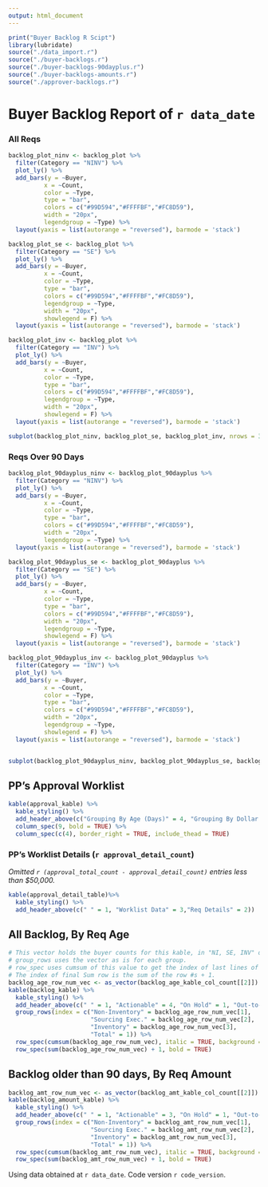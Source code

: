 ```yaml
---
output: html_document
---
```


```r
print("Buyer Backlog R Scipt")
library(lubridate)
source("./data_import.r")
source("./buyer-backlogs.r")
source("./buyer-backlogs-90dayplus.r")
source("./buyer-backlogs-amounts.r")
source("./approver-backlogs.r")
```
# Buyer Backlog Report of `r data_date`

### All Reqs

```r
backlog_plot_ninv <- backlog_plot %>% 
  filter(Category == "NINV") %>% 
  plot_ly() %>% 
  add_bars(y = ~Buyer,
          x = ~Count,
          color = ~Type,
          type = "bar", 
          colors = c("#99D594","#FFFFBF","#FC8D59"),
          width = "20px",
          legendgroup = ~Type) %>% 
  layout(yaxis = list(autorange = "reversed"), barmode = 'stack')

backlog_plot_se <- backlog_plot %>% 
  filter(Category == "SE") %>% 
  plot_ly() %>% 
  add_bars(y = ~Buyer,
          x = ~Count,
          color = ~Type,
          type = "bar", 
          colors = c("#99D594","#FFFFBF","#FC8D59"),
          legendgroup = ~Type, 
          width = "20px",
          showlegend = F) %>% 
  layout(yaxis = list(autorange = "reversed"), barmode = 'stack')

backlog_plot_inv <- backlog_plot %>% 
  filter(Category == "INV") %>% 
  plot_ly() %>% 
  add_bars(y = ~Buyer,
          x = ~Count,
          color = ~Type,
          type = "bar", 
          colors = c("#99D594","#FFFFBF","#FC8D59"),
          legendgroup = ~Type, 
          width = "20px",
          showlegend = F) %>% 
  layout(yaxis = list(autorange = "reversed"), barmode = 'stack')

subplot(backlog_plot_ninv, backlog_plot_se, backlog_plot_inv, nrows = 3, margin = .03, shareX = TRUE)
```

### Reqs Over 90 Days 

```r

backlog_plot_90dayplus_ninv <- backlog_plot_90dayplus %>% 
  filter(Category == "NINV") %>% 
  plot_ly() %>% 
  add_bars(y = ~Buyer,
          x = ~Count,
          color = ~Type,
          type = "bar", 
          colors = c("#99D594","#FFFFBF","#FC8D59"),
          width = "20px",
          legendgroup = ~Type) %>% 
  layout(yaxis = list(autorange = "reversed"), barmode = 'stack')

backlog_plot_90dayplus_se <- backlog_plot_90dayplus %>% 
  filter(Category == "SE") %>% 
  plot_ly() %>% 
  add_bars(y = ~Buyer,
          x = ~Count,
          color = ~Type,
          type = "bar", 
          colors = c("#99D594","#FFFFBF","#FC8D59"),
          width = "20px",
          legendgroup = ~Type,
          showlegend = F) %>% 
  layout(yaxis = list(autorange = "reversed"), barmode = 'stack')

backlog_plot_90dayplus_inv <- backlog_plot_90dayplus %>% 
  filter(Category == "INV") %>% 
  plot_ly() %>% 
  add_bars(y = ~Buyer,
          x = ~Count,
          color = ~Type,
          type = "bar", 
          colors = c("#99D594","#FFFFBF","#FC8D59"),
          width = "20px",
          legendgroup = ~Type,
          showlegend = F) %>% 
  layout(yaxis = list(autorange = "reversed"), barmode = 'stack')


subplot(backlog_plot_90dayplus_ninv, backlog_plot_90dayplus_se, backlog_plot_90dayplus_inv, nrows = 3, margin = .03, shareX = TRUE)

```

## PP's Approval Worklist

```r
kable(approval_kable) %>% 
  kable_styling() %>% 
  add_header_above(c("Grouping By Age (Days)" = 4, "Grouping By Dollar Amount" = 4, " " = 1)) %>% 
  column_spec(9, bold = TRUE) %>% 
  column_spec(c(4), border_right = TRUE, include_thead = TRUE)
```

<P style="page-break-before: always">

### PP's Worklist Details (`r approval_detail_count`)

*Omitted `r (approval_total_count - approval_detail_count)` entries less than $50,000.*


```r
kable(approval_detail_table)%>% 
  kable_styling() %>% 
  add_header_above(c(" " = 1, "Worklist Data" = 3,"Req Details" = 2))
```
<P style="page-break-before: always">

## All Backlog, By Req Age
```r
# This vector holds the buyer counts for this kable, in "NI, SE, INV" order, then add 1 for subtotal line.
# group_rows uses the vector as is for each group.
# row_spec uses cumsum of this value to get the index of last lines of each category
# The index of final Sum row is the sum of the row #s + 1. 
backlog_age_row_num_vec <- as_vector(backlog_age_kable_col_count[[2]]) + 1
kable(backlog_kable) %>% 
  kable_styling() %>% 
  add_header_above(c(" " = 1, "Actionable" = 4, "On Hold" = 1, "Out-to-Bid" = 1, " " = 1)) %>% 
  group_rows(index = c("Non-Inventory" = backlog_age_row_num_vec[1], 
                       "Sourcing Exec." = backlog_age_row_num_vec[2], 
                       "Inventory" = backlog_age_row_num_vec[3],
                       "Total" = 1)) %>% 
  row_spec(cumsum(backlog_age_row_num_vec), italic = TRUE, background = "#EEEEEE") %>% 
  row_spec(sum(backlog_age_row_num_vec) + 1, bold = TRUE)
```
<P style="page-break-before: always">

## Backlog older than 90 days, By Req Amount

```r
backlog_amt_row_num_vec <- as_vector(backlog_amt_kable_col_count[[2]]) + 1
kable(backlog_amount_kable) %>% 
  kable_styling() %>% 
  add_header_above(c(" " = 1, "Actionable" = 3, "On Hold" = 1, "Out-to-Bid" = 1, " " = 1)) %>% 
  group_rows(index = c("Non-Inventory" = backlog_amt_row_num_vec[1], 
                       "Sourcing Exec." = backlog_amt_row_num_vec[2], 
                       "Inventory" = backlog_amt_row_num_vec[3], 
                       "Total" = 1)) %>% 
  row_spec(cumsum(backlog_amt_row_num_vec), italic = TRUE, background = "#EEEEEE") %>% 
  row_spec(sum(backlog_amt_row_num_vec) + 1, bold = TRUE)
```

Using data obtained at `r data_date`. Code version `r code_version`.
